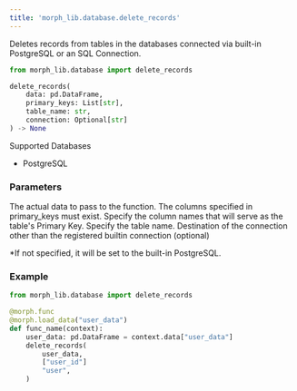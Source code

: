 ```yaml
---
title: 'morph_lib.database.delete_records'
---
```


Deletes records from tables in the databases connected via built-in PostgreSQL or an SQL Connection.

```python
from morph_lib.database import delete_records

delete_records(
	data: pd.DataFrame,
	primary_keys: List[str],
	table_name: str,
	connection: Optional[str]
) -> None
```

Supported Databases

- PostgreSQL

### Parameters

<ParamField body="data" type="pd.DataFrame" required>
The actual data to pass to the function. The columns specified in primary_keys must exist.
</ParamField>

<ParamField body="primary_keys" type="List[str]" required>
Specify the column names that will serve as the table's Primary Key.
</ParamField>

<ParamField body="table_name" type="str" required>
Specify the table name.
</ParamField>

<ParamField body="connection" type="str">
Destination of the connection other than the registered builtin connection (optional)

*If not specified, it will be set to the built-in PostgreSQL.
</ParamField>

### Example

```python
from morph_lib.database import delete_records

@morph.func
@morph.load_data("user_data")
def func_name(context):
	user_data: pd.DataFrame = context.data["user_data"]
	delete_records(
		user_data,
		["user_id"]
		"user",
	)
```